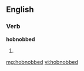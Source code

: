==English==

===Verb===
'''hobnobbed'''

# {{past of|[[hobnob]]}}

[[mg:hobnobbed]]
[[vi:hobnobbed]]